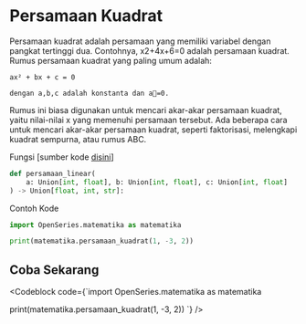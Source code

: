 
# Persamaan Kuadrat

Persamaan kuadrat adalah persamaan yang memiliki variabel dengan pangkat tertinggi dua. Contohnya, x2+4x+6=0 adalah persamaan kuadrat.
Rumus persamaan kuadrat yang paling umum adalah:

```
ax² + bx + c = 0
```

`dengan a,b,c adalah konstanta dan a=0.`

Rumus ini biasa digunakan untuk mencari akar-akar persamaan kuadrat, yaitu nilai-nilai x yang memenuhi persamaan tersebut. Ada beberapa cara untuk mencari akar-akar persamaan kuadrat, seperti faktorisasi, melengkapi kuadrat sempurna, atau rumus ABC.

Fungsi [sumber kode [disini](https://github.com/bellshade/OpenSeries/blob/11ea1de5b7cbb8fa09b8b8a1097e5913bb2bdd05/OpenSeries/matematika.py#L65)]

```python
def persamaan_linear(
    a: Union[int, float], b: Union[int, float], c: Union[int, float]
) -> Union[float, int, str]:
```

Contoh Kode

```python
import OpenSeries.matematika as matematika

print(matematika.persamaan_kuadrat(1, -3, 2))
```

## Coba Sekarang

<Codeblock code={`import OpenSeries.matematika as matematika

print(matematika.persamaan_kuadrat(1, -3, 2))
`} />
